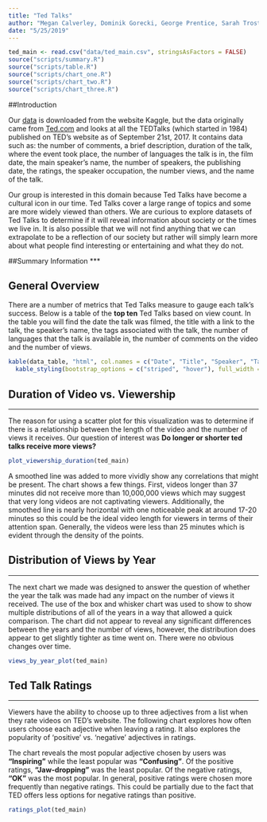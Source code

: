 ```yaml
---
title: "Ted Talks"
author: "Megan Calverley, Dominik Gorecki, George Prentice, Sarah Trostle"
date: "5/25/2019"
---
```


```r
ted_main <- read.csv("data/ted_main.csv", stringsAsFactors = FALSE)
source("scripts/summary.R")
source("scripts/table.R")
source("scripts/chart_one.R")
source("scripts/chart_two.R")
source("scripts/chart_three.R")
```

##Introduction

Our [data](https://www.kaggle.com/rounakbanik/ted-talks) is downloaded from the
website Kaggle, but the data originally came from [Ted.com](https://www.ted.com/talks) and looks at all the TEDTalks (which started in 1984) published on TED's website as of September 21st, 2017. It contains data such as: the number of comments, a brief description, duration of the talk, where the event took place, the number of languages the talk is in, the film date, the main speaker’s name, the number of speakers, the publishing date, the ratings, the speaker occupation, the number views, and the name of the talk. 

Our group is interested in this domain because Ted Talks have become a cultural icon in our time. Ted Talks cover a large range of topics and some are more widely viewed than others. We are curious to explore datasets of Ted Talks to determine if it will reveal information about society or the times we live in. It is also possible that we will not find anything that we can extrapolate to be a reflection of our society but rather will simply learn more about what people find interesting or entertaining and what they do not.

##Summary Information
***



## General Overview

There are a number of metrics that Ted Talks measure to gauge each talk's success. Below is a table of the **top ten** Ted Talks based on view count. In the table you will find the date the talk was filmed, the title with a link to the talk, the speaker's name, the tags associated with the talk, the number of languages that the talk is available in, the number of comments on the video and the number of views. 

```r
kable(data_table, "html", col.names = c("Date", "Title", "Speaker", "Tags", "Languages", "Comments", "Views")) %>%
  kable_styling(bootstrap_options = c("striped", "hover"), full_width = TRUE) %>% column_spec(1, width = "10em")
```

## Duration of Video vs. Viewership
***
The reason for using a scatter plot for this visualization was to determine 
if there is a relationship between the length of the video and the number of 
views it receives. Our question of interest was 
**Do longer or shorter ted talks receive more views?**

```r
plot_viewership_duration(ted_main)
```

A smoothed line was added to more vividly show any correlations that might be 
present. The chart shows a few things. First, videos longer than 37 minutes did
not receive more than 10,000,000 views which may suggest that very long videos
are not captivating viewers. Additionally, the smoothed line is nearly 
horizontal with one noticeable peak at around 17-20 minutes so this could be 
the ideal video length for viewers in terms of their attention span. 
Generally, the videos were less than 25 minutes which is evident through the 
density of the points.

## Distribution of Views by Year
***
The next chart we made was designed to answer the question of whether the year 
the talk was made had any impact on the number of views it received. The use 
of the box and whisker chart was used to show to show multiple distributions 
of all of the years in a way that allowed a quick comparison. The chart did not
appear to reveal any significant differences between the years and the number
of views, however, the distribution does appear to get slightly tighter as time
went on. There were no obvious changes over time.

```r
views_by_year_plot(ted_main)
```

## Ted Talk Ratings
***

Viewers have the ability to choose up to three adjectives from a list when they
rate videos on TED's website. The following chart explores how often users
choose each adjective when leaving a rating. It also explores the popularity of
'positive' vs. 'negative' adjectives in ratings.

The chart reveals the most popular adjective chosen by users was **"Inspiring"**
while the least popular was **"Confusing"**. Of the positive ratings,
**"Jaw-dropping"** was the least popular. Of the negative ratings,
**"OK"** was the most popular. In general, positive ratings were chosen more
frequently than negative ratings. This could be partially due to the fact that
TED offers less options for negative ratings than positive.

```r
ratings_plot(ted_main)
```